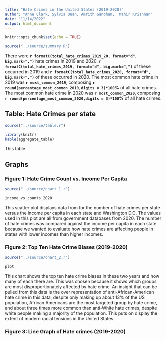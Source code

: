```yaml
---
title: "Hate Crimes in the United States (2019-2020)"
author: "Anne Clark, Sylvia Duan, Amrith Gandham,  Mahir Krishnan"
date: "11/14/2022"
output: html_document
---
```


```r
knitr::opts_chunk$set(echo = TRUE)
```

```r
source("../source/summary.R")
```

There were **`r formatC(total_hate_crimes_2019_20, format="d", big.mark=",")`** hate crimes in 2019 and 2020. **`r formatC(total_hate_crimes_2019, format="d", big.mark=",")`** of these occurred in 2019 and **`r formatC(total_hate_crimes_2020, format="d", big.mark=",")`** of these occurred in 2020.  The most common hate crime in 2019 was **`r most_common_2019`**, composing **`r round(percentage_most_common_2019,digits = 3)*100`%** of all hate crimes.  The most common hate crime in 2020 was **`r most_common_2020`**, composing **`r round(percentage_most_common_2020,digits = 3)*100`%** of all hate crimes.

## Table: Hate Crimes per state

```r
source("../source/table.r")
```

```r
library(knitr)
kable(aggregate_table)
```

This table 

## Graphs

### Figure 1: Hate Crime Count vs. Income Per Capita

```r
source("../source/chart_1.r")
```

```r
income_vs_counts_2020
```

This scatter plot displays data from for the number of hate crimes per state versus the income per capita in each state and Washington D.C. The values used in this plot are all from government databases from 2020. The number of hate crimes was compared against the income per capita in each state because we wanted to evaluate how hate crimes are affecting people in states with lower incomes than higher incomes. 


### Figure 2: Top Ten Hate Crime Biases (2019-2020)

```r
source("../source/chart_2.r")
```



```r
plot
```

This chart shows the top ten hate crime biases in these two years and how many of each there are. This was chosen because it shows which groups are most disproportionately affected by hate crime.  An insight that can be pulled from this data is the over representation of anti-African-American hate crime in this data, despite only making up about 13% of the US population, African Americans are the most targeted group by hate crime, and about three times more common than anti-White hate crimes, despite white people making a majority of the population.  This puts on display the extent of modern racial tensions in the United States.

### Figure 3: Line Graph of Hate crimes (2019-2020)



